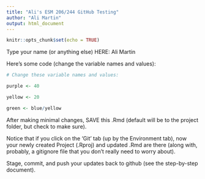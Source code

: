 ```yaml
---
title: "Ali's ESM 206/244 GitHub Testing"
author: "Ali Martin"
output: html_document
---
```


```r
knitr::opts_chunk$set(echo = TRUE)
```

Type your name (or anything else) HERE: Ali Martin

Here's some code (change the variable names and values):
```r
# Change these variable names and values:

purple <- 40

yellow <- 20

green <- blue/yellow

```

After making minimal changes, SAVE this .Rmd (default will be to the project folder, but check to make sure).

Notice that if you click on the 'Git' tab (up by the Environment tab), now your newly created Project (.Rproj) and updated .Rmd are there (along with, probably, a gitignore file that you don't really need to worry about).

Stage, commit, and push your updates back to github (see the step-by-step document).